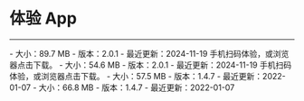 # 体验 App

- - -

<CardGroup cols={2}>
<Card title="AI 美颜（GoEffects） - Android" href="https://doc-media.zego.im/public/GoEffects_2.0.1.804-feature-241119-033938-b1c1c9dbe5.apk" target="_blank">
- 大小：89.7 MB
- 版本：2.0.1
- 最近更新：2024-11-19
<Frame width="128" height="128"><QRCode content="https://doc-media.zego.im/public/GoEffects_2.0.1.804-feature-241119-033938-b1c1c9dbe5.apk" /></Frame>
手机扫码体验，或浏览器点击下载。
</Card>
<Card title="AI 美颜（GoEffects） - iOS" href="https://testflight.apple.com/join/76TbaVKJ" target="_blank">
- 大小：54.6 MB
- 版本：2.0.1
- 最近更新：2024-11-19
<Frame width="128" height="128"><QRCode content="https://testflight.apple.com/join/76TbaVKJ" /></Frame>
手机扫码体验，或浏览器点击下载。
</Card>
<Card title="AI 美颜（GoEffects） - macOS" href="https://artifact-demo.zego.im/effects/example/mac/GoEffects-macOS.zip" target="_blank">
- 大小：57.5 MB
- 版本：1.4.7
- 最近更新：2022-01-07
</Card>
<Card title="AI 美颜（GoEffects） - Windows" href="https://artifact-demo.zego.im/effects/example/win/GoEffects-Windows.zip" target="_blank">
- 大小：66.8 MB
- 版本：1.4.7
- 最近更新：2022-01-07
</Card>
</CardGroup>